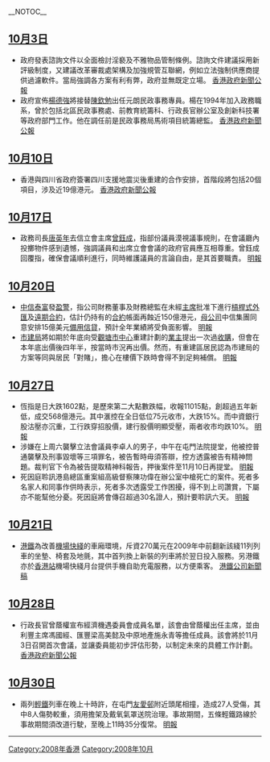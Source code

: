 __NOTOC__

==[[10月3日|10月3日]]==
*政府發表諮詢文件以全面檢討淫褻及不雅物品管制條例。諮詢文件建議採用新評級制度，又建議改革審裁處架構及加強規管互聯網，例如立法強制供應商提供過濾軟件。當局強調各方案有利有弊，政府並無既定立場。 [http://www.info.gov.hk/gia/general/200810/03/P200810030187.htm 香港政府新聞公報] {{Wayback|url=http://www.info.gov.hk/gia/general/200810/03/P200810030187.htm |date=20090318140113 }}
*政府宣佈[[楊德強|楊德強]]將接替[[陳欽勉|陳欽勉]]出任元朗民政事務專員。楊在1994年加入政務職系，曾於包括北區民政事務處、前教育統籌科、行政長官辦公室及創新科技署等政府部門工作。他在調任前是民政事務局馬術項目統籌總監。 [http://www.info.gov.hk/gia/general/200810/03/P200810020108.htm 香港政府新聞公報] {{Wayback|url=http://www.info.gov.hk/gia/general/200810/03/P200810020108.htm |date=20081009191756 }}


==[[10月10日|10月10日]]==
*香港與四川省政府簽署四川支援地震災後重建的合作安排，首階段將包括20個項目，涉及近19億港元。 [http://www.info.gov.hk/gia/general/200810/11/P200810110128.htm 香港政府新聞公報] {{Wayback|url=http://www.info.gov.hk/gia/general/200810/11/P200810110128.htm |date=20081014025357 }}

==[[10月17日|10月17日]]==
*政務司長[[唐英年|唐英年]]去信立會主席[[曾鈺成|曾鈺成]]，指部份議員漠視議事規則，在會議廳內投擲物件感到遺憾，強調議員和出席立會會議的政府官員應互相尊重。曾鈺成回覆指，確保會議順利進行，同時維護議員的言論自由，是其首要職責。 [http://hk.news.yahoo.com/article/081016/4/8r89.html 明報] {{Wayback|url=http://hk.news.yahoo.com/article/081016/4/8r89.html |date=20081026013401 }}

==[[10月20日|10月20日]]==
*[[中信泰富|中信泰富]]發[[盈警|盈警]]，指公司財務董事及財務總監在未經[[主席|主席]]批准下進行[[槓桿式外匯|槓桿式外匯]]及[[遠期合約|遠期合約]]，估計仍持有的[[合約|合約]]帳面再蝕近150億港元，[[母公司|母公司]]中信集團同意安排15億美元[[備用信貸|備用信貸]]，預計全年業績將受負面影響。 [http://hk.news.yahoo.com/article/081020/4/8tcr.html 明報] {{Wayback|url=http://hk.news.yahoo.com/article/081020/4/8tcr.html |date=20081026032548 }}
*[[市建局|市建局]]將如期於年底向受[[觀塘市中心|觀塘市中心]]重建計劃的[[業主|業主]]提出一次過[[收購|收購]]，但會在本年底出價後四年半，按當時市況再出價。然而，有重建區居民認為市建局的方案等同與居民「對賭」，擔心在樓價下跌時會得不到足夠補償。 [http://hk.news.yahoo.com/article/081020/4/8tc1.html 明報] {{Wayback|url=http://hk.news.yahoo.com/article/081020/4/8tc1.html |date=20081026035834 }}

==[[10月27日|10月27日]]==
*恆指是日大跌1602點，是歷來第二大點數跌幅，收報11015點，創超過五年新低，成交568億港元。其中滙控在全日低位75元收市，大跌15%。而中資銀行股沽壓亦沉重，工行跌穿招股價，建行股價明顯受壓，兩者收市均跌10%。 [http://hk.news.yahoo.com/article/081027/4/8xpm.html 明報] {{Wayback|url=http://hk.news.yahoo.com/article/081027/4/8xpm.html |date=20081101210924 }}
*涉嫌在上周六襲擊立法會議員李卓人的男子，中午在屯門法院提堂，他被控普通襲擊及刑事毀壞等三項罪名，被告暫時毋須答辯，控方透露被告有精神問題。裁判官下令為被告提取精神科報告，押後案件至11月10日再提堂。 [http://hk.news.yahoo.com/article/081027/4/8xuc.html 明報] {{Wayback|url=http://hk.news.yahoo.com/article/081027/4/8xuc.html |date=20081101231437 }}
*死因庭聆訊港島總區重案組高級督察陳功偉在辦公室中槍死亡的案件。死者多名家人和同事作供時表示，死者多次透露受工作困擾，得不到上司讚賞，下屬亦不能幫他分憂。死因庭將會傳召超過30名證人，預計要聆訊六天。 [http://hk.news.yahoo.com/article/081027/4/8xrd.html 明報] {{Wayback|url=http://hk.news.yahoo.com/article/081027/4/8xrd.html |date=20081230185122 }}
==[[10月21日|10月21日]]==
*[[港鐵|港鐵]]為改善[[機場快綫_(港鐵)|機場快綫]]的車廂環境，斥資270萬元在2009年中前翻新該綫11列列車的坐墊、椅套及地氈，其中首列換上新裝的列車將於翌日投入服務。另港鐵亦於[[香港站|香港站]]機場快綫月台提供手機自助充電服務，以方便乘客。 [http://www.mtr.com.hk/eng/corporate/file_rep/PR-08-096-C.pdf 港鐵公司新聞稿] {{Wayback|url=http://www.mtr.com.hk/eng/corporate/file_rep/PR-08-096-C.pdf |date=20081031002602 }}

==[[10月28日|10月28日]]==
*行政長官曾蔭權宣布經濟機遇委員會成員名單，該會由曾蔭權出任主席，並由利豐主席馮國經、匯豐梁高美懿及中原地產施永青等擔任成員。該會將於11月3日召開首次會議，並讓委員能初步評估形勢，以制定未來的具體工作計劃。 [http://www.info.gov.hk/gia/general/200810/28/P200810280111.htm 香港政府新聞公報] {{Wayback|url=http://www.info.gov.hk/gia/general/200810/28/P200810280111.htm |date=20090125062727 }}

==[[10月30日|10月30日]]==
*兩列[[香港輕鐵|輕鐵]]列車在晚上十時許，在屯門[[友愛邨|友愛邨]]附近頭尾相撞，造成27人受傷，其中8人傷勢較重，須用擔架及戴氧氣罩送院治理。事故期間，五條輕鐵路線於事故期間須改道行駛，至晚上11時35分復常。 [http://hk.news.yahoo.com/article/081030/4/8zxn.html 明報] {{Wayback|url=http://hk.news.yahoo.com/article/081030/4/8zxn.html |date=20081104003232 }}
{{香港新聞動態/存檔目錄}}
----

{{Hong Kong quick links}}

[[Category:2008年香港|Category:2008年香港]]
[[Category:2008年10月|Category:2008年10月]]